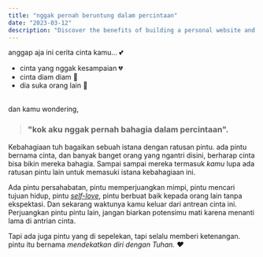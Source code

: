 ```yaml
---
title: "nggak pernah beruntung dalam percintaan"
date: "2023-03-12"
description: "Discover the benefits of building a personal website and blogging as a software engineer."
---
```


anggap aja ini cerita cinta kamu... 💕
- cinta yang nggak kesampaian 💔
- cinta diam diam 🖤
- dia suka orang lain 💝

<br />
dan kamu wondering,

> ### "kok aku nggak pernah bahagia dalam percintaan".

Kebahagiaan tuh bagaikan sebuah istana dengan ratusan pintu.
ada pintu bernama cinta, dan banyak banget orang yang ngantri disini, berharap cinta bisa bikin mereka bahagia. Sampai sampai mereka termasuk *kamu* lupa ada ratusan pintu lain untuk memasuki istana kebahagiaan ini.

Ada pintu persahabatan, pintu memperjuangkan mimpi, pintu mencari tujuan hidup, pintu *[self-love](https://id.wikipedia.org/wiki/Cinta_diri)*, pintu berbuat baik kepada orang lain tanpa ekspektasi. Dan sekarang waktunya kamu keluar dari antrean cinta ini.  Perjuangkan pintu pintu lain, jangan biarkan potensimu mati karena menanti lama di antrian cinta.

Tapi ada juga pintu yang di sepelekan, tapi selalu memberi ketenangan. pintu itu bernama *mendekatkan diri dengan Tuhan. ❤️*
